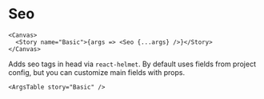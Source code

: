 
<Meta title="Seo" component={Seo} />

# Seo

```
<Canvas>
  <Story name="Basic">{args => <Seo {...args} />}</Story>
</Canvas>
```

Adds seo tags in head via `react-helmet`. By default uses fields from project config, but you can customize main fields with props.

```
<ArgsTable story="Basic" />
```
